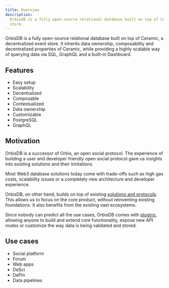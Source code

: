 ```yaml
---
title: Overview
description:
  OrbisDB is a fully open-source relational database built on top of Ceramic, a decentralized event
  store.
---
```


OrbisDB is a fully open-source relational database built on top of Ceramic, a decentralized event
store. It inherits data ownership, composability and decentralized properties of Ceramic, while
providing a highly scalable way of querying data via SQL, GraphQL and a built-in Dashboard.

## Features

- Easy setup
- Scalability
- Decentralized
- Composable
- Contextualized
- Data ownership
- Customizable
- PostgreSQL
- GraphQL

## Motivation

OrbisDB is a successor of Orbis, an open social protocol. The experience of building a user and
developer friendly open social protocol gave us insights into existing solutions and their
limitations.

Most Web3 database solutions today come with trade-offs such as high gas costs, scalability issues
or a completely new architecture and developer experience.

OrbisDB, on other hand, builds on top of existing
[solutions and protocols](/databases/orbisdb-managing-data/architecture). This allows us to focus on
the core product, without reinventing existing foundations. It also benefits from the existing vast
ecosystems.

Since nobody can predict all the use cases, OrbisDB comes with
[plugins](/databases/orbisdb-plugins), allowing anyone to build and extend core functionality,
expose new API routes or customize the way data is being validated and stored.

## Use cases

- Social platform
- Forum
- Web apps
- DeSci
- DePin
- Data pipelines
